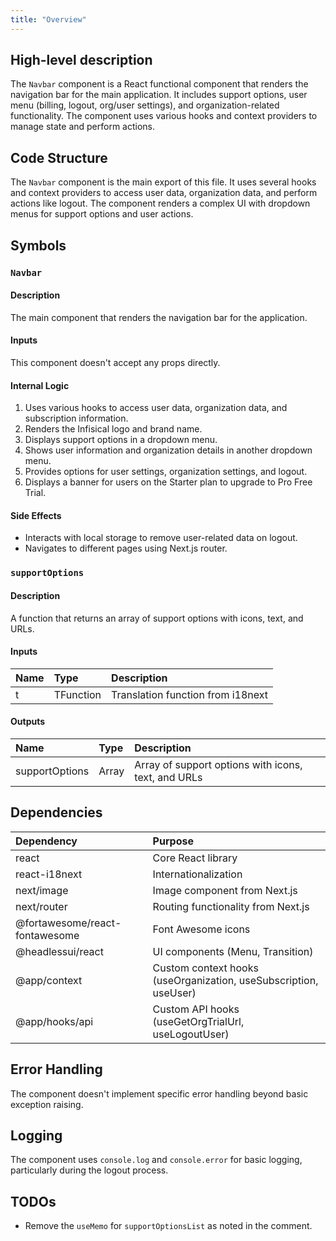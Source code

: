 ```yaml
---
title: "Overview"
---
```


## High-level description
The `Navbar` component is a React functional component that renders the navigation bar for the main application. It includes support options, user menu (billing, logout, org/user settings), and organization-related functionality. The component uses various hooks and context providers to manage state and perform actions.

## Code Structure
The `Navbar` component is the main export of this file. It uses several hooks and context providers to access user data, organization data, and perform actions like logout. The component renders a complex UI with dropdown menus for support options and user actions.

## Symbols

### `Navbar`
#### Description
The main component that renders the navigation bar for the application.

#### Inputs
This component doesn't accept any props directly.

#### Internal Logic
1. Uses various hooks to access user data, organization data, and subscription information.
2. Renders the Infisical logo and brand name.
3. Displays support options in a dropdown menu.
4. Shows user information and organization details in another dropdown menu.
5. Provides options for user settings, organization settings, and logout.
6. Displays a banner for users on the Starter plan to upgrade to Pro Free Trial.

#### Side Effects
- Interacts with local storage to remove user-related data on logout.
- Navigates to different pages using Next.js router.

### `supportOptions`
#### Description
A function that returns an array of support options with icons, text, and URLs.

#### Inputs
| Name | Type | Description |
|:-----|:-----|:------------|
| t | TFunction | Translation function from i18next |

#### Outputs
| Name | Type | Description |
|:-----|:-----|:------------|
| supportOptions | Array | Array of support options with icons, text, and URLs |

## Dependencies
| Dependency | Purpose |
|:-----------|:--------|
| react | Core React library |
| react-i18next | Internationalization |
| next/image | Image component from Next.js |
| next/router | Routing functionality from Next.js |
| @fortawesome/react-fontawesome | Font Awesome icons |
| @headlessui/react | UI components (Menu, Transition) |
| @app/context | Custom context hooks (useOrganization, useSubscription, useUser) |
| @app/hooks/api | Custom API hooks (useGetOrgTrialUrl, useLogoutUser) |

## Error Handling
The component doesn't implement specific error handling beyond basic exception raising.

## Logging
The component uses `console.log` and `console.error` for basic logging, particularly during the logout process.

## TODOs
- Remove the `useMemo` for `supportOptionsList` as noted in the comment.